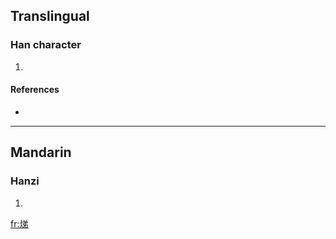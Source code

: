 ==Translingual==

===Han character===
{{Han char|rn=86|rad=火|as=07|sn=11|four=9882<sub>7</sub>|canj=火金弓竹 (FCNH)}}

# {{defn|Han|sort=火07}}

====References====
* {{Han ref|kx=0673.050|dkj=19081|dj=1081.080|hdz=32205.150|uh=710D|ud=28941|bh=D649|bd=54857}}

----

==Mandarin==

===Hanzi===
{{cmn-hanzi|pin=[[dì]] ([[di4]])|wg=ti<sup>4</sup>}}

# {{defn|Mandarin|sort=火07}}

[[fr:焍]]